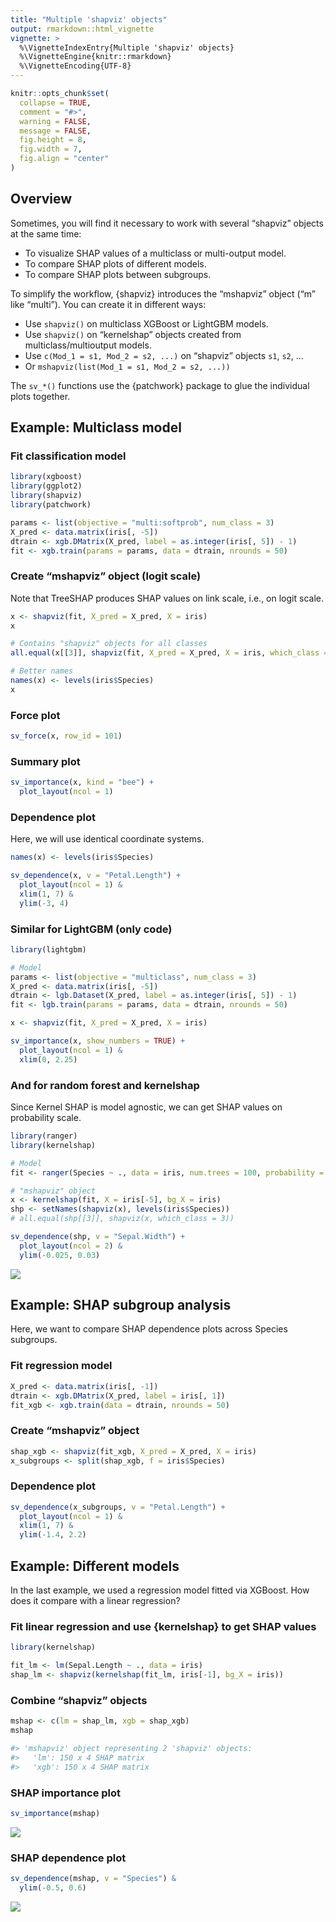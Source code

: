 ```yaml
---
title: "Multiple 'shapviz' objects"
output: rmarkdown::html_vignette
vignette: >
  %\VignetteIndexEntry{Multiple 'shapviz' objects}
  %\VignetteEngine{knitr::rmarkdown}
  %\VignetteEncoding{UTF-8}
---
```



```r
knitr::opts_chunk$set(
  collapse = TRUE,
  comment = "#>",
  warning = FALSE,
  message = FALSE,
  fig.height = 8, 
  fig.width = 7,
  fig.align = "center"
)
```

## Overview

Sometimes, you will find it necessary to work with several "shapviz" objects at the same time:

- To visualize SHAP values of a multiclass or multi-output model.
- To compare SHAP plots of different models.
- To compare SHAP plots between subgroups.

To simplify the workflow, {shapviz} introduces the "mshapviz" object ("m" like "multi"). You can create it in different ways:

- Use `shapviz()` on multiclass XGBoost or LightGBM models.
- Use `shapviz()` on "kernelshap" objects created from multiclass/multioutput models.
- Use `c(Mod_1 = s1, Mod_2 = s2, ...)` on "shapviz" objects `s1`, `s2`, ...
- Or `mshapviz(list(Mod_1 = s1, Mod_2 = s2, ...))`

The `sv_*()` functions use the {patchwork} package to glue the individual plots together.

## Example: Multiclass model

### Fit classification model

```r
library(xgboost)
library(ggplot2)
library(shapviz)
library(patchwork)

params <- list(objective = "multi:softprob", num_class = 3)
X_pred <- data.matrix(iris[, -5])
dtrain <- xgb.DMatrix(X_pred, label = as.integer(iris[, 5]) - 1)
fit <- xgb.train(params = params, data = dtrain, nrounds = 50)
```

### Create "mshapviz" object (logit scale)

Note that TreeSHAP produces SHAP values on link scale, i.e., on logit scale.

```r
x <- shapviz(fit, X_pred = X_pred, X = iris)
x

# Contains "shapviz" objects for all classes
all.equal(x[[3]], shapviz(fit, X_pred = X_pred, X = iris, which_class = 3))

# Better names
names(x) <- levels(iris$Species)
x
```
### Force plot

```r
sv_force(x, row_id = 101)
```

### Summary plot

```r
sv_importance(x, kind = "bee") +
  plot_layout(ncol = 1)
```

### Dependence plot

Here, we will use identical coordinate systems.

```r
names(x) <- levels(iris$Species)

sv_dependence(x, v = "Petal.Length") +
  plot_layout(ncol = 1) &
  xlim(1, 7) &
  ylim(-3, 4)
```

### Similar for LightGBM (only code)

```r
library(lightgbm)

# Model
params <- list(objective = "multiclass", num_class = 3)
X_pred <- data.matrix(iris[, -5])
dtrain <- lgb.Dataset(X_pred, label = as.integer(iris[, 5]) - 1)
fit <- lgb.train(params = params, data = dtrain, nrounds = 50)

x <- shapviz(fit, X_pred = X_pred, X = iris)

sv_importance(x, show_numbers = TRUE) +
  plot_layout(ncol = 1) &
  xlim(0, 2.25)
```

### And for random forest and kernelshap

Since Kernel SHAP is model agnostic, we can get SHAP values on probability scale.

```r
library(ranger)
library(kernelshap)

# Model
fit <- ranger(Species ~ ., data = iris, num.trees = 100, probability = TRUE)

# "mshapviz" object
x <- kernelshap(fit, X = iris[-5], bg_X = iris)
shp <- setNames(shapviz(x), levels(iris$Species))
# all.equal(shp[[3]], shapviz(x, which_class = 3))

sv_dependence(shp, v = "Sepal.Width") +
  plot_layout(ncol = 2) &
  ylim(-0.025, 0.03)
```

![](../man/figures/VIGNETTE-dep-ranger.png)

## Example: SHAP subgroup analysis

Here, we want to compare SHAP dependence plots across Species subgroups.

### Fit regression model

```r
X_pred <- data.matrix(iris[, -1])
dtrain <- xgb.DMatrix(X_pred, label = iris[, 1])
fit_xgb <- xgb.train(data = dtrain, nrounds = 50)
```

### Create "mshapviz" object

```r
shap_xgb <- shapviz(fit_xgb, X_pred = X_pred, X = iris)
x_subgroups <- split(shap_xgb, f = iris$Species)
```

### Dependence plot

```r
sv_dependence(x_subgroups, v = "Petal.Length") +
  plot_layout(ncol = 1) & 
  xlim(1, 7) &
  ylim(-1.4, 2.2)
```

## Example: Different models

In the last example, we used a regression model fitted via XGBoost. How does it compare with a linear regression?

### Fit linear regression and use {kernelshap} to get SHAP values

```r
library(kernelshap)

fit_lm <- lm(Sepal.Length ~ ., data = iris)
shap_lm <- shapviz(kernelshap(fit_lm, iris[-1], bg_X = iris))
```

### Combine "shapviz" objects

```r
mshap <- c(lm = shap_lm, xgb = shap_xgb)
mshap

#> 'mshapviz' object representing 2 'shapviz' objects:
#>   'lm': 150 x 4 SHAP matrix
#>   'xgb': 150 x 4 SHAP matrix
```

### SHAP importance plot

```r
sv_importance(mshap)
```

![](../man/figures/VIGNETTE-imp.png)

### SHAP dependence plot

```r
sv_dependence(mshap, v = "Species") &
  ylim(-0.5, 0.6)
```

![](../man/figures/VIGNETTE-dep.png)

